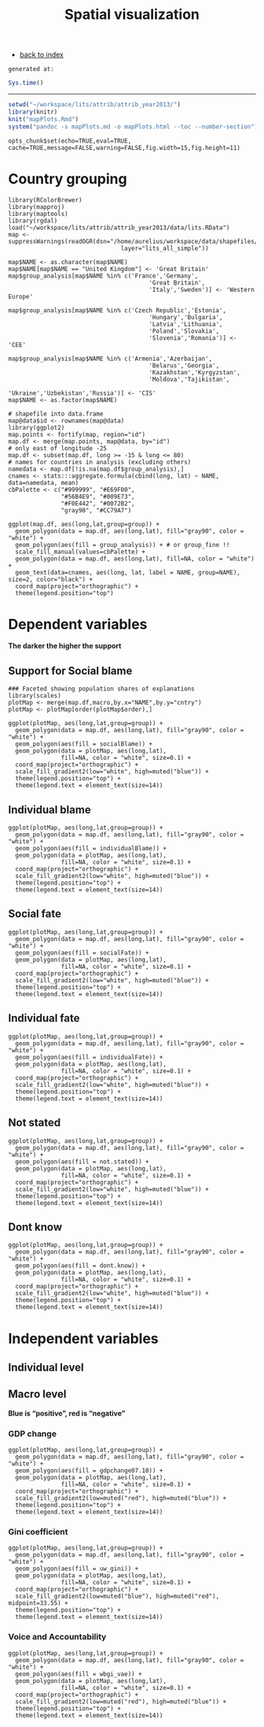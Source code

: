 % Spatial visualization

- [back to index](index.html)


`generated at:`
```r
Sys.time()
```
---

<link href="http://markuskainu.fi/material/css/rmarkdown.css" rel="stylesheet" type="text/css" title="compact"></link> 


```r
setwd("~/workspace/lits/attrib/attrib_year2013/")
library(knitr)
knit("mapPlots.Rmd")
system("pandoc -s mapPlots.md -o mapPlots.html --toc --number-section")
```


```roptsattrib
opts_chunk$set(echo=TRUE,eval=TRUE, cache=TRUE,message=FALSE,warning=FALSE,fig.width=15,fig.height=11)
```

# Country grouping

```rmapPlotsLoadData
library(RColorBrewer)
library(mapproj)
library(maptools)
library(rgdal)
load("~/workspace/lits/attrib/attrib_year2013/data/lits.RData")
map <- suppressWarnings(readOGR(dsn="/home/aurelius/workspace/data/shapefiles/lits/", 
                                layer="lits_all_simple"))

map$NAME <- as.character(map$NAME)
map$NAME[map$NAME == "United Kingdom"] <- 'Great Britain'
map$group_analysis[map$NAME %in% c('France','Germany',
                                        'Great Britain',
                                        'Italy','Sweden')] <- 'Western Europe'

map$group_analysis[map$NAME %in% c('Czech Republic','Estonia',
                                        'Hungary','Bulgaria',
                                        'Latvia','Lithuania',
                                        'Poland','Slovakia',
                                        'Slovenia','Romania')] <- 'CEE'

map$group_analysis[map$NAME %in% c('Armenia','Azerbaijan',
                                        'Belarus','Georgia',
                                        'Kazakhstan','Kyrgyzstan',
                                        'Moldova','Tajikistan',
                                        'Ukraine','Uzbekistan','Russia')] <- 'CIS'
map$NAME <- as.factor(map$NAME)

# shapefile into data.frame
map@data$id <- rownames(map@data)
library(ggplot2)
map.points <- fortify(map, region="id")
map.df <- merge(map.points, map@data, by="id")
# only east of longitude -25
map.df <- subset(map.df, long >= -15 & long <= 80)
# names for countries in analysis (excluding others)
namedata <- map.df[!is.na(map.df$group_analysis),]
cnames <- stats:::aggregate.formula(cbind(long, lat) ~ NAME, data=namedata, mean)
cbPalette <- c("#999999", "#E69F00",
               "#56B4E9", "#009E73",
               "#F0E442", "#0072B2",
               "gray90", "#CC79A7")
```


```rmapPlotsGroup1
ggplot(map.df, aes(long,lat,group=group)) +
  geom_polygon(data = map.df, aes(long,lat), fill="gray90", color = "white") +
  geom_polygon(aes(fill = group_analysis)) + # or group_fine !!
  scale_fill_manual(values=cbPalette) +
  geom_polygon(data = map.df, aes(long,lat), fill=NA, color = "white") +
  geom_text(data=cnames, aes(long, lat, label = NAME, group=NAME), size=2, color="black") +
  coord_map(project="orthographic") +
  theme(legend.position="top")
```


# Dependent variables

**The darker the higher the support**

## Support for Social blame

```rmapPlotsDV1
### Faceted showing population shares of explanations
library(scales)
plotMap <- merge(map.df,macro,by.x="NAME",by.y="cntry")
plotMap <- plotMap[order(plotMap$order),]

ggplot(plotMap, aes(long,lat,group=group)) +
  geom_polygon(data = map.df, aes(long,lat), fill="gray90", color = "white") +
  geom_polygon(aes(fill = socialBlame)) +
  geom_polygon(data = plotMap, aes(long,lat), 
               fill=NA, color = "white", size=0.1) +
  coord_map(project="orthographic") +
  scale_fill_gradient2(low="white", high=muted("blue")) +
  theme(legend.position="top") +
  theme(legend.text = element_text(size=14))
```

## Individual blame

```rmapPlotsDV2
ggplot(plotMap, aes(long,lat,group=group)) +
  geom_polygon(data = map.df, aes(long,lat), fill="gray90", color = "white") +
  geom_polygon(aes(fill = individualBlame)) +
  geom_polygon(data = plotMap, aes(long,lat), 
               fill=NA, color = "white", size=0.1) +
  coord_map(project="orthographic") +
  scale_fill_gradient2(low="white", high=muted("blue")) +
  theme(legend.position="top") +
  theme(legend.text = element_text(size=14))
```


## Social fate

```rmapPlotsDV3
ggplot(plotMap, aes(long,lat,group=group)) +
  geom_polygon(data = map.df, aes(long,lat), fill="gray90", color = "white") +
  geom_polygon(aes(fill = socialFate)) +
  geom_polygon(data = plotMap, aes(long,lat), 
               fill=NA, color = "white", size=0.1) +
  coord_map(project="orthographic") +
  scale_fill_gradient2(low="white", high=muted("blue")) +
  theme(legend.position="top") +
  theme(legend.text = element_text(size=14))
```

## Individual fate

```rmapPlotsDV4
ggplot(plotMap, aes(long,lat,group=group)) +
  geom_polygon(data = map.df, aes(long,lat), fill="gray90", color = "white") +
  geom_polygon(aes(fill = individualFate)) +
  geom_polygon(data = plotMap, aes(long,lat), 
               fill=NA, color = "white", size=0.1) +
  coord_map(project="orthographic") +
  scale_fill_gradient2(low="white", high=muted("blue")) +
  theme(legend.position="top") +
  theme(legend.text = element_text(size=14))
```

## Not stated

```rmapPlotsDV5
ggplot(plotMap, aes(long,lat,group=group)) +
  geom_polygon(data = map.df, aes(long,lat), fill="gray90", color = "white") +
  geom_polygon(aes(fill = not.stated)) +
  geom_polygon(data = plotMap, aes(long,lat), 
               fill=NA, color = "white", size=0.1) +
  coord_map(project="orthographic") +
  scale_fill_gradient2(low="white", high=muted("blue")) +
  theme(legend.position="top") +
  theme(legend.text = element_text(size=14))
```

## Dont know

```rmapPlotsDV6
ggplot(plotMap, aes(long,lat,group=group)) +
  geom_polygon(data = map.df, aes(long,lat), fill="gray90", color = "white") +
  geom_polygon(aes(fill = dont.know)) +
  geom_polygon(data = plotMap, aes(long,lat), 
               fill=NA, color = "white", size=0.1) +
  coord_map(project="orthographic") +
  scale_fill_gradient2(low="white", high=muted("blue")) +
  theme(legend.position="top") +
  theme(legend.text = element_text(size=14))
```


# Independent variables

## Individual level


## Macro level

**Blue is "positive", red is "negative"**

### GDP change

```rmapPlotsIvMacro1
ggplot(plotMap, aes(long,lat,group=group)) +
  geom_polygon(data = map.df, aes(long,lat), fill="gray90", color = "white") +
  geom_polygon(aes(fill = gdpchange07.10)) +
  geom_polygon(data = plotMap, aes(long,lat), 
               fill=NA, color = "white", size=0.1) +
  coord_map(project="orthographic") +
  scale_fill_gradient2(low=muted("red"), high=muted("blue")) +
  theme(legend.position="top") +
  theme(legend.text = element_text(size=14))
```

### Gini coefficient

```rmapPlotsIvMacro2
ggplot(plotMap, aes(long,lat,group=group)) +
  geom_polygon(data = map.df, aes(long,lat), fill="gray90", color = "white") +
  geom_polygon(aes(fill = uw_gini)) +
  geom_polygon(data = plotMap, aes(long,lat), 
               fill=NA, color = "white", size=0.1) +
  coord_map(project="orthographic") +
  scale_fill_gradient2(low=muted("blue"), high=muted("red"), midpoint=33.55) +
  theme(legend.position="top") +
  theme(legend.text = element_text(size=14))
```


### Voice and Accountability

```rmapPlotsIvMacro3
ggplot(plotMap, aes(long,lat,group=group)) +
  geom_polygon(data = map.df, aes(long,lat), fill="gray90", color = "white") +
  geom_polygon(aes(fill = wbgi_vae)) +
  geom_polygon(data = plotMap, aes(long,lat), 
               fill=NA, color = "white", size=0.1) +
  coord_map(project="orthographic") +
  scale_fill_gradient2(low=muted("red"), high=muted("blue")) +
  theme(legend.position="top") +
  theme(legend.text = element_text(size=14))
```
